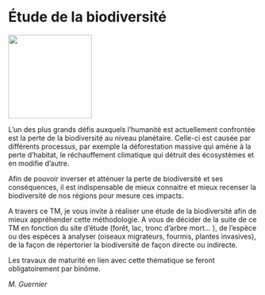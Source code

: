 # Étude de la biodiversité

::: {.center data-latex=""}
![](images/etude-de-la-biodiversite.png){height=12em}
:::

L'un des plus grands défis auxquels l'humanité est actuellement confrontée est la perte de la biodiversité au niveau planétaire. Celle-ci est causée par différents processus, par exemple la déforestation massive qui amène à la perte d'habitat, le réchauffement climatique qui détruit des écosystèmes et en modifie d'autre.

Afin de pouvoir inverser et atténuer la perte de biodiversité et ses conséquences, il est indispensable de mieux connaitre et mieux recenser la biodiversité de nos régions pour mesure ces impacts.

A travers ce TM, je vous invite à réaliser une étude de la biodiversité afin de mieux appréhender cette méthodologie. A vous de décider de la suite de ce TM en fonction du site d'étude (forêt, lac, tronc d'arbre mort… ), de l'espèce ou des espèces à analyser (oiseaux migrateurs, fourmis, plantes invasives), de la façon de répertorier la biodiversité de façon directe ou indirecte.

Les travaux de maturité en lien avec cette thématique se feront obligatoirement par binôme.

::: {.signature data-latex=""}
_M. Guernier_
:::